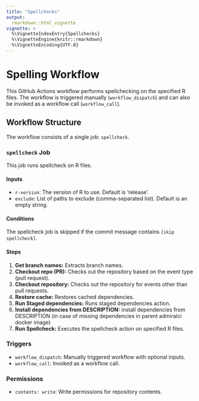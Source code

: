 ```yaml
---
title: "Spellchecks"
output: 
  rmarkdown::html_vignette
vignette: >
  %\VignetteIndexEntry{Spellchecks}
  %\VignetteEngine{knitr::rmarkdown}
  %\VignetteEncoding{UTF-8}
---
```


# Spelling Workflow

This GitHub Actions workflow performs spellchecking on the specified R files. The workflow is triggered manually (`workflow_dispatch`) and can also be invoked as a workflow call (`workflow_call`).

## Workflow Structure

The workflow consists of a single job: `spellcheck`.

### `spellcheck` Job

This job runs spellcheck on R files.

#### Inputs

- `r-version`: The version of R to use. Default is 'release'.
- `exclude`: List of paths to exclude (comma-separated list). Default is an empty string.

#### Conditions

The spellcheck job is skipped if the commit message contains `[skip spellcheck]`.

#### Steps

1. **Get branch names:** Extracts branch names.
2. **Checkout repo (PR):** Checks out the repository based on the event type (pull request).
3. **Checkout repository:** Checks out the repository for events other than pull requests.
4. **Restore cache:** Restores cached dependencies.
5. **Run Staged dependencies:** Runs staged dependencies action.
6. **Install dependencies from DESCRIPTION:** install dependencies from DESCRIPTION (in case of missing dependencies in parent admiralci docker image)
7. **Run Spellcheck:** Executes the spellcheck action on specified R files.

### Triggers

- `workflow_dispatch`: Manually triggered workflow with optional inputs.
- `workflow_call`: Invoked as a workflow call.

### Permissions

- `contents: write`: Write permissions for repository contents.
